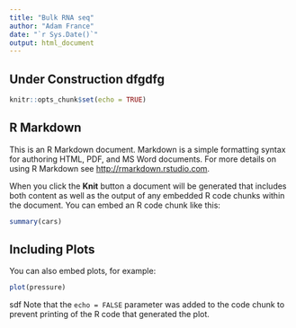 ---
title: "Bulk RNA seq"
author: "Adam France"
date: "`r Sys.Date()`"
output: html_document
---

## Under Construction dfgdfg

```{r setup, include=FALSE}
knitr::opts_chunk$set(echo = TRUE)
```

## R Markdown

This is an R Markdown document. Markdown is a simple formatting syntax for authoring HTML, PDF, and MS Word documents. For more details on using R Markdown see <http://rmarkdown.rstudio.com>.

When you click the **Knit** button a document will be generated that includes both content as well as the output of any embedded R code chunks within the document. You can embed an R code chunk like this:

```{r cars}
summary(cars)
```

## Including Plots

You can also embed plots, for example:

```{r pressure, echo=FALSE}
plot(pressure)
```
sdf
Note that the `echo = FALSE` parameter was added to the code chunk to prevent printing of the R code that generated the plot.


